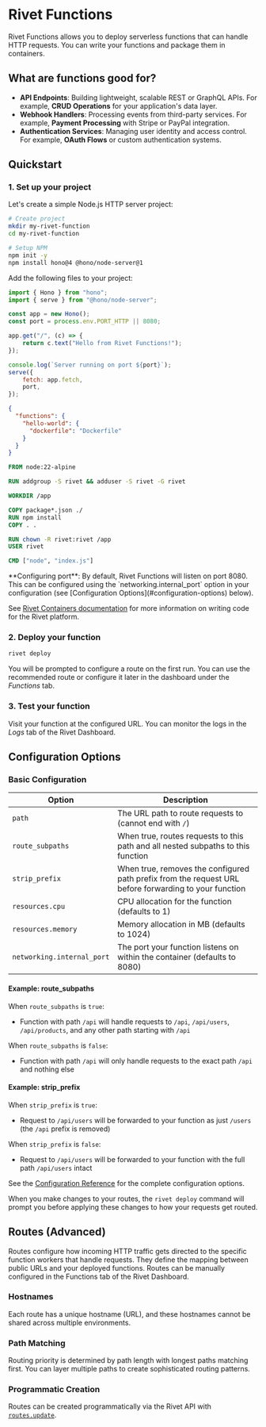 # Rivet Functions

Rivet Functions allows you to deploy serverless functions that can handle HTTP requests. You can write your functions and package them in containers.

## What are functions good for?

- **API Endpoints**: Building lightweight, scalable REST or GraphQL APIs. For example, **CRUD Operations** for your application's data layer.
- **Webhook Handlers**: Processing events from third-party services. For example, **Payment Processing** with Stripe or PayPal integration.
- **Authentication Services**: Managing user identity and access control. For example, **OAuth Flows** or custom authentication systems.

## Quickstart

### 1. Set up your project

Let's create a simple Node.js HTTP server project:

```bash
# Create project
mkdir my-rivet-function
cd my-rivet-function

# Setup NPM
npm init -y
npm install hono@4 @hono/node-server@1
```


Add the following files to your project: 

<CodeGroup>

```javascript {{ "title": "index.js" }}
import { Hono } from "hono";
import { serve } from "@hono/node-server";

const app = new Hono();
const port = process.env.PORT_HTTP || 8080;

app.get("/", (c) => {
	return c.text("Hello from Rivet Functions!");
});

console.log(`Server running on port ${port}`);
serve({
	fetch: app.fetch,
	port,
});
```

```json {{ "title": "rivet.json" }}
{
  "functions": {
    "hello-world": {
      "dockerfile": "Dockerfile"
    }
  }
}
```

```dockerfile {{ "title": "Dockerfile" }}
FROM node:22-alpine

RUN addgroup -S rivet && adduser -S rivet -G rivet

WORKDIR /app

COPY package*.json ./
RUN npm install
COPY . .

RUN chown -R rivet:rivet /app
USER rivet

CMD ["node", "index.js"]
```

</CodeGroup>

<Info>
	**Configuring port**: By default, Rivet Functions will listen on port 8080. This can be configured using the `networking.internal_port` option in your configuration (see [Configuration Options](#configuration-options) below).
</Info>

See [Rivet Containers documentation](/docs/containers) for more information on writing code for the Rivet platform.

### 2. Deploy your function

```bash
rivet deploy
```

You will be prompted to configure a route on the first run. You can use the recommended route or configure it later in the dashboard under the _Functions_ tab.

### 3. Test your function

Visit your function at the configured URL. You can monitor the logs in the _Logs_ tab of the Rivet Dashboard.

## Configuration Options

### Basic Configuration

| Option | Description |
|--------|-------------|
| `path` | The URL path to route requests to (cannot end with `/`) |
| `route_subpaths` | When true, routes requests to this path and all nested subpaths to this function |
| `strip_prefix` | When true, removes the configured path prefix from the request URL before forwarding to your function |
| `resources.cpu` | CPU allocation for the function (defaults to 1) |
| `resources.memory` | Memory allocation in MB (defaults to 1024) |
| `networking.internal_port` | The port your function listens on within the container (defaults to 8080) |

#### Example: route_subpaths

When `route_subpaths` is `true`:
- Function with path `/api` will handle requests to `/api`, `/api/users`, `/api/products`, and any other path starting with `/api`

When `route_subpaths` is `false`:
- Function with path `/api` will only handle requests to the exact path `/api` and nothing else

#### Example: strip_prefix

When `strip_prefix` is `true`:
- Request to `/api/users` will be forwarded to your function as just `/users` (the `/api` prefix is removed)

When `strip_prefix` is `false`:
- Request to `/api/users` will be forwarded to your function with the full path `/api/users` intact

See the [Configuration Reference](/docs/config) for the complete configuration options.

When you make changes to your routes, the `rivet deploy` command will prompt you before applying these changes to how your requests get routed.

## Routes (Advanced)

Routes configure how incoming HTTP traffic gets directed to the specific function workers that handle requests. They define the mapping between public URLs and your deployed functions. Routes can be manually configured in the Functions tab of the Rivet Dashboard.

### Hostnames

Each route has a unique hostname (URL), and these hostnames cannot be shared across multiple environments.

### Path Matching

Routing priority is determined by path length with longest paths matching first. You can layer multiple paths to create sophisticated routing patterns.

### Programmatic Creation

Routes can be created programmatically via the Rivet API with [`routes.update`](/docs/api/routes/update).

